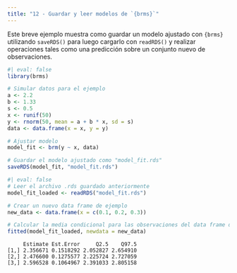 ```yaml
---
title: "12 - Guardar y leer modelos de `{brms}`"
---
```


Este breve ejemplo muestra como guardar un modelo ajustado con `{brms}` utilizando 
`saveRDS()` para luego cargarlo con `readRDS()` y realizar operaciones tales como una
predicción sobre un conjunto nuevo de observaciones.


```r
#| eval: false
library(brms)

# Simular datos para el ejemplo
a <- 2.2
b <- 1.33
s <- 0.5
x <- runif(50)
y <- rnorm(50, mean = a + b * x, sd = s)
data <- data.frame(x = x, y = y)

# Ajustar modelo
model_fit <- brm(y ~ x, data)

# Guardar el modelo ajustado como "model_fit.rds"
saveRDS(model_fit, "model_fit.rds")
```


```r
#| eval: false
# Leer el archivo .rds guardado anteriormente 
model_fit_loaded <- readRDS("model_fit.rds")

# Crear un nuevo data frame de ejemplo
new_data <- data.frame(x = c(0.1, 0.2, 0.3))

# Calcular la media condicional para las observaciones del data frame de ejemplo    
fitted(model_fit_loaded, newdata = new_data)
```
```
     Estimate Est.Error     Q2.5    Q97.5
[1,] 2.356671 0.1518292 2.052827 2.654910
[2,] 2.476600 0.1275577 2.225724 2.727059
[3,] 2.596528 0.1064967 2.391033 2.805158
```

